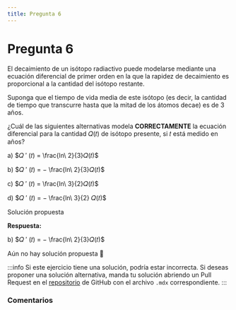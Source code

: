 ```yaml
---
title: Pregunta 6
---
```



# Pregunta 6

<div className="exercise">
El decaimiento de un isótopo radiactivo puede modelarse mediante una ecuación diferencial de
primer orden en la que la rapidez de decaimiento es proporcional a la cantidad del isótopo restante.

Suponga que el tiempo de vida media de este isótopo (es decir, la cantidad de tiempo que transcurre
hasta que la mitad de los átomos decae) es de 3 años.

¿Cuál de las siguientes alternativas modela **CORRECTAMENTE** la ecuación diferencial para la
cantidad 𝑄(𝑡) de isótopo presente, si 𝑡 está medido en años?

a) $𝑄 ′ (𝑡) = \frac{ln\ 2}{3}𝑄(𝑡)$

b) $𝑄 ′ (𝑡) = − \frac{ln\ 2}{3}𝑄(𝑡)$

c) $𝑄 ′ (𝑡) = \frac{ln\ 3}{2}𝑄(𝑡)$

d) $𝑄 ′ (𝑡) = − \frac{ln\ 3}{2} 𝑄(𝑡)$

</div>

<MDXDetails>
<summary>Solución propuesta</summary>

<div className="exercise">

**Respuesta:**

b) $𝑄 ′ (𝑡) = − \frac{ln\ 2}{3}𝑄(𝑡)$

Aún no hay solución propuesta 🥲
</div>

:::info
Si este ejercicio tiene una solución, podría estar incorrecta. Si deseas proponer una solución alternativa, manda tu solución abriendo
un Pull Request en el [repositorio](https://github.com/crow-rojas/apuntes-fundamentals/pulls) de GitHub con el archivo
`.mdx` correspondiente.
:::

</MDXDetails>

### Comentarios

<Disqus
  url="https://crow-rojas.github.io/apuntes-fundamentals/docs/mathematics/linear-algebra/exercises/2024-2/p08"
  identifier="docs/mathematics/linear-algebra/exercises/2024-2/p08"
  title="2024-2 Álgebra Lineal - Pregunta 08"
/>
